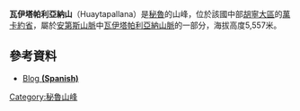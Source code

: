 {{Infobox mountain
| name = 瓦伊塔帕利亞納山
| photo =Panoramic_View_of_Huaytapallana.jpg 
| photo_caption = 
| map = Peru | map_caption = 在秘鲁的位置
| location = {{PER}}[[胡寧大區|胡寧大區]][[萬卡約省|萬卡約省]]
| label_position = top
| coordinates   = {{coord|11|54|29|S|75|03|15|W|type:mountain_region:PE_scale:100000|format=dms|display=inline,title}}
| elevation_m   = 5557
| range =[[安第斯山脈|安第斯山脈]]，[[瓦伊塔帕利亞納山脈|瓦伊塔帕利亞納山脈]]
| map_size = 200
|photo_size = 200| 
}}

'''瓦伊塔帕利亞納山'''（Huaytapallana）是[[秘魯|秘魯]]的山峰，位於該國中部[[胡寧大區|胡寧大區]]的[[萬卡約省|萬卡約省]]，屬於[[安第斯山脈|安第斯山脈]]中[[瓦伊塔帕利亞納山脈|瓦伊塔帕利亞納山脈]]的一部分，海拔高度5,557米。

==參考資料==
* [http://www.huaytapallana.com Blog '''(Spanish)'''] {{Wayback|url=http://www.huaytapallana.com/ |date=20160109174410 }}

{{Peru-geo-stub}}
[[Category:秘魯山峰|Category:秘魯山峰]]
